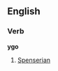 ==English==
{{rfv|It would surely be ''[[ygone]]'' or somesuch.}}

===Verb===
'''ygo'''

# {{obsolete}} [[Spenserian]] {{past participle of|go|nocap=1}}